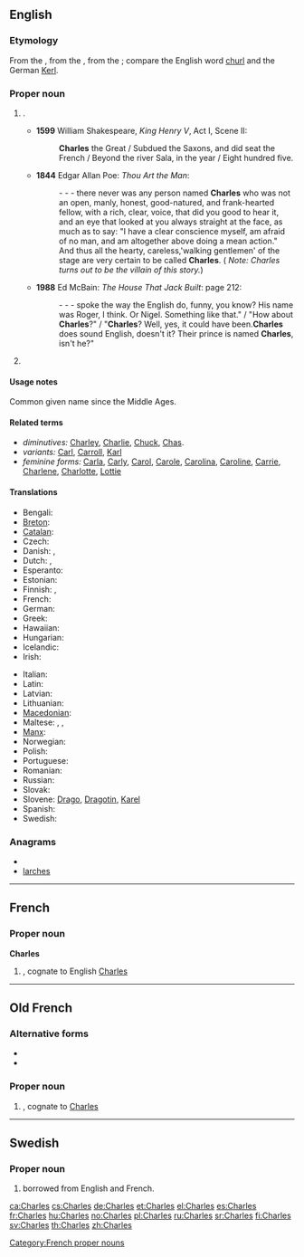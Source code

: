{{also|charles}}
==English==

===Etymology===
From the {{etyl|fr}} {{term|Charles|lang=fr}}, from the {{etyl|goh}} {{term|Karl|lang=goh}}, from the {{proto|Germanic|karlaz|person, free man}}; compare the English word [[churl]] and the German [[Kerl]].

===Proper noun===
{{en-proper noun}}

# {{given name|male|from=Germanic}}.
#* '''1599''' William Shakespeare, ''King Henry V'', Act I, Scene II:
#*: '''Charles''' the Great / Subdued the Saxons, and did seat the French / Beyond the river Sala, in the year / Eight hundred five.
#* '''1844''' Edgar Allan Poe: ''Thou Art the Man'':
#*: - - - there never was any person named '''Charles''' who was not an open, manly, honest, good-natured, and frank-hearted fellow, with a rich, clear, voice, that did you good to hear it, and an eye that looked at you always straight at the face, as much as to say: "I have a clear conscience myself, am afraid of no man, and am altogether above doing a mean action." And thus all the hearty, careless,'walking gentlemen' of the stage are very certain to be called '''Charles'''. ( ''Note: Charles turns out to be the villain of this story.'')
#* '''1988''' Ed McBain: ''The House That Jack Built'': page 212:
#*: - - - spoke the way the English do, funny, you know? His name was Roger, I think. Or Nigel. Something like that." / "How about '''Charles'''?" / "'''Charles'''? Well, yes, it could have been.'''Charles''' does sound English, doesn't it? Their prince is named '''Charles''', isn't he?"
# {{surname|patronymic|from=given names}}

====Usage notes====
Common given name since the Middle Ages.

====Related terms====
* ''diminutives:'' [[Charley]], [[Charlie]], [[Chuck]], [[Chas]].
* ''variants:'' [[Carl]], [[Carroll]], [[Karl]]
* ''feminine forms:'' [[Carla]], [[Carly]], [[Carol]], [[Carole]], [[Carolina]], [[Caroline]], [[Carrie]], [[Charlene]], [[Charlotte]], [[Lottie]]

====Translations====
{{trans-top|given name}}
* Bengali: {{t|bn|চার্লস}}
* [[Breton]]: {{t|br|Charlez|m|xs=Breton}}
* [[Catalan]]: {{t+|ca|Carles|m}}
* Czech: {{t+|cs|Karel|m}}
* Danish: {{t-|da|Karl}}, {{t-|da|Carl|alt=Carl }}
* Dutch: {{t-|nl|Karel|m}}, {{t-|nl|Charel}}
* Esperanto: {{t-|eo|Karlo|xs=Esperanto}}
* Estonian: {{t-|et|Kaarel}}
* Finnish: {{t+|fi|Kaarle}}, {{t+|fi|Kaarlo}}
* French: {{t+|fr|Charles}}
* German: {{t+|de|Karl}}
* Greek: {{t+|el|Κάρολος|m}}
* Hawaiian: {{tø|haw|Kale}}
* Hungarian: {{t+|hu|Károly}}
* Icelandic: {{t+|is|Karl}}
* Irish: {{t-|ga|Séarlas|m|xs=Irish}}
{{trans-mid}}
* Italian: {{t+|it|Carlo|m}}
* Latin: {{t+|la|Carolus}}
* Latvian: {{t|lv|Kārlis|m}}
* Lithuanian: {{t|lt|Karolis|m}}
* [[Macedonian]]: {{t|mk|Чарлс|m|tr=Charls}}
* Maltese: {{t-|mt|Karlu|m|xs=Maltese}}, {{t-|mt|Karmenu|m|xs=Maltese}}, {{t-|mt|Karmena|f|xs=Maltese}}
* [[Manx]]: {{t-|gv|Çhalse|m|xs=Manx}}
* Norwegian: {{t+|no|Karl}}
* Polish: {{t+|pl|Karol|m}}
* Portuguese: {{t+|pt|Carlos|m}}
* Romanian: {{t-|ro|Carol}}
* Russian: {{t|ru|Карл|m|tr=Karl}}
* Slovak: {{t-|sk|Karol|m}}
* Slovene: [[Drago]], [[Dragotin]], [[Karel]]
* Spanish: {{t+|es|Carlos|m}}
* Swedish: {{t+|sv|Karl}}
{{trans-bottom}}

===Anagrams===
* {{alphagram|acehlrs}}
* [[larches#English|larches]]

----

==French==

===Proper noun===
'''Charles''' {{m}}

# {{given name|male|lang=fr}}, cognate to English [[Charles#English|Charles]]

[[Category:French proper nouns]]

----

==Old French==

===Alternative forms===
* {{l|fro|Carles}}
* {{l|fro|Karles}}

===Proper noun===
{{fro-proper noun|m|Charles}}

# {{given name|male|lang=fro}}, cognate to {{etyl|en|-}} [[Charles#English|Charles]]

----

==Swedish==

===Proper noun===
{{infl|sv|proper noun}}

# {{given name|male|lang=sv}} borrowed from English and French.

[[ca:Charles]]
[[cs:Charles]]
[[de:Charles]]
[[et:Charles]]
[[el:Charles]]
[[es:Charles]]
[[fr:Charles]]
[[hu:Charles]]
[[no:Charles]]
[[pl:Charles]]
[[ru:Charles]]
[[sr:Charles]]
[[fi:Charles]]
[[sv:Charles]]
[[th:Charles]]
[[zh:Charles]]
